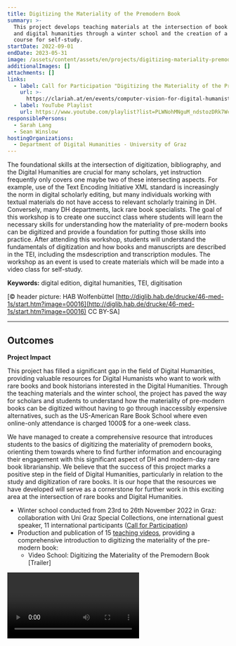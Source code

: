 ```yaml
---
title: Digitizing the Materiality of the Premodern Book
summary: >-
  This project develops teaching materials at the intersection of book history
  and digital humanities through a winter school and the creation of a video
  course for self-study.
startDate: 2022-09-01
endDate: 2023-05-31
image: /assets/content/assets/en/projects/digitizing-materiality-premodern-book/image.png
additionalImages: []
attachments: []
links:
  - label: Call for Participation "Digitizing the Materiality of the Premodern Book"
    url: >-
      https://clariah.at/en/events/computer-vision-for-digital-humanists-a-three-day-winter-school-hosted-by-the-university-of-graz/
  - label: YouTube Playlist
    url: https://www.youtube.com/playlist?list=PLWNohMNguM_ndstozDRk7WcqjXv5EFzNC
responsiblePersons:
  - Sarah Lang
  - Sean Winslow
hostingOrganizations:
  - Department of Digital Humanities - University of Graz
---
```

The foundational skills at the intersection of digitization, bibliography, and the Digital Humanities are crucial for many scholars, yet instruction frequently only covers one maybe two of these intersecting aspects. For example, use of the Text Encoding Initiative XML standard is increasingly the norm in digital scholarly editing, but many individuals working with textual materials do not have access to relevant scholarly training in DH. Conversely, many DH departments, lack rare book specialists. The goal of this workshop is to create one succinct class where students will learn the necessary skills for understanding how the materiality of pre-modern books can be digitized and provide a foundation for putting those skills into practice. After attending this workshop, students will understand the fundamentals of digitization and how books and manuscripts are described in the TEI, including the msdescription and transcription modules. The workshop as an event is used to create materials which will be made into a video class for self-study.

**Keywords:** digital edition, digital humanities, TEI, digitisation

\[© header picture: HAB Wolfenbüttel [http://diglib.hab.de/drucke/46-med-1s/start.htm?image=00016](http://diglib.hab.de/drucke/46-med-1s/start.htm?image=00016) CC BY-SA]

---

## **Outcomes**

**Project Impact**

This project has filled a significant gap in the field of Digital Humanities, providing valuable resources for Digital Humanists who want to work with rare books and book historians interested in the Digital Humanities. Through the teaching materials and the winter school, the project has paved the way for scholars and students to understand how the materiality of pre-modern books can be digitized without having to go through inaccessibly expensive alternatives, such as the US-American Rare Book School where even online-only attendance is charged 1000$ for a one-week class.

We have managed to create a comprehensive resource that introduces students to the basics of digitizing the materiality of premodern books, orienting them towards where to find further information and encouraging their engagement with this significant aspect of DH and modern-day rare book librarianship. We believe that the success of this project marks a positive step in the field of Digital Humanities, particularly in relation to the study and digitization of rare books. It is our hope that the resources we have developed will serve as a cornerstone for further work in this exciting area at the intersection of rare books and Digital Humanities.

* Winter school conducted from 23rd to 26th November 2022 in Graz: collaboration with Uni Graz Special Collections, one international guest speaker, 11 international participants ([Call for Participation](https://clariah.at/en/events/computer-vision-for-digital-humanists-a-three-day-winter-school-hosted-by-the-university-of-graz/))
* Production and publication of 15 [teaching videos](https://www.youtube.com/playlist?list=PLWNohMNguM_ndstozDRk7WcqjXv5EFzNC), providing a comprehensive introduction to digitizing the materiality of the pre-modern book:
  * Video School: Digitizing the Materiality of the Premodern Book \[Trailer]

<Video provider="youtube" id="3yLFLaB17hQ" />

* A very brief introduction to book history (by Prof. Erich Renhart, part 1)
* A very brief introduction to book history (by Prof. Erich Renhart, part 2)
* What is the materiality of the book? (production, use and reuse) by Megan Piorko
* How to describe pre-modern books (theory of bibliographic description) by Megan Piorko
* How to describe pre-modern books (bibliographic description) by Megan Piorko
* Digitizing pre-modern books at the University Graz Special Collections (tour by Pia Fiedler, part 1)
* Digitization at the University Graz Special Collections (tour by Pia Fiedler, part 2)
* A quick introduction to annotating data with XML in the oXygen editor (by Sarah Lang)
* How how does multi-spectral imaging work? (by Sean Winslow)
* How to use the Text Encoding Initiative (TEI) for digital scholarly editing (by Sarah Lang)
* \[Advanced] How to use the TEI for digital scholarly editing (by Sarah Lang)
* Best practices and publication workfows for TEI-XML data in the Digital Humanities (by Sarah Lang)
* How to describe manuscripts using the TEI MsDesc module (by Sean Winslow, part 1)
* What is a Digital Scholarly Edition? A primer on data modeling, theory & archiving (by Sarah Lang)
* How to describe manuscripts using the TEI MsDesc module (by Sean Winslow, part 2)
* How to describe manuscripts using the TEI MsDesc module (by Sean Winslow, part 3)
* How to transcribe with Transkribus for digital scholarly editing (by Sarah Lang)
* The future of printed books and digital editions (by Sarah Lang)
* Francis Bacon and alchemical texts
* Is it print or manuscript?
* This book shows evidence of the printing process
* How to TEI-encode the indexing material in this early modern herbiary?
* Galileo's Sidereal Messenger (1610s): Real or forgery?
* This early printed book looks like a manuscript!
* Three chymical texts mysteriously bound together?
* Incurable edition of Ortus Sanitatis
* How to do the bibliographical transcription of a title page?
* The largest book you've ever seen!
* Why Arnold Schwarzenegger once dropped an invaluable historical book
* Why you DON'T use white gloves to handle rare books!
* How to avoid damaging a historical book's spine!
* How to handle rare books?
* What's with this rare Georgian text scroll?
* Have you heard of palimpsests before?
* How to digitise the materiality of the pre-modern book?
* What's the difference between research-driven and curation-driven modelling?
* What's the role of Modeling in the Digital Humanities?
* Super short intro to XML
* XML means "create your own standard. Or does it?
* What is XML? (for Humanists)
* What is the materiality of the book? What is a text?
